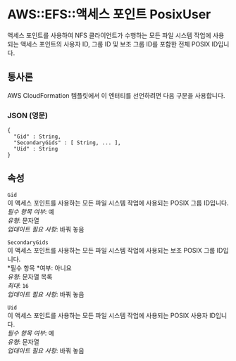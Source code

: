 # AWS::EFS::액세스 포인트 PosixUser

액세스 포인트를 사용하여 NFS 클라이언트가 수행하는 모든 파일 시스템 작업에 사용되는 액세스 포인트의 사용자 ID, 그룹 ID 및 보조 그룹 ID를 포함한 전체 POSIX ID입니다.

## 통사론

AWS CloudFormation 템플릿에서 이 엔터티를 선언하려면 다음 구문을 사용합니다.

### JSON (영문)

```
{
  "Gid" : String,
  "SecondaryGids" : [ String, ... ],
  "Uid" : String
}
```

## 속성

`Gid`  
이 액세스 포인트를 사용하는 모든 파일 시스템 작업에 사용되는 POSIX 그룹 ID입니다.  
_필수 항목 여부_: 예  
_유형_: 문자열  
_업데이트 필요 사항_: 바꿔 놓음

`SecondaryGids`  
이 액세스 포인트를 사용하는 모든 파일 시스템 작업에 사용되는 보조 POSIX 그룹 ID입니다.  
*필수 항목 *여부: 아니요  
_유형_: 문자열 목록  
_최대_: `16`  
_업데이트 필요 사항_: 바꿔 놓음

`Uid`  
이 액세스 포인트를 사용하는 모든 파일 시스템 작업에 사용되는 POSIX 사용자 ID입니다.  
_필수 항목 여부_: 예  
_유형_: 문자열  
_업데이트 필요 사항_: 바꿔 놓음
